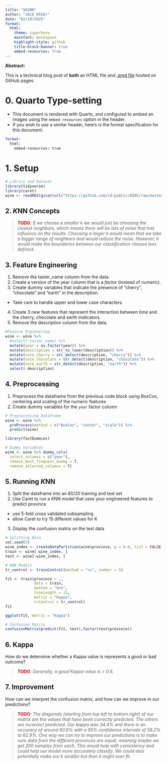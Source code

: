 ```yaml
---
title: "$K$NN"
author: "JACE HIGA!"
date: "02/10/2025"
format:
  html:
    theme: superhero
    mainfont: monospace
    highlight-style: github
    title-block-banner: true
    embed-resources: true
---
```


**Abstract:**

This is a technical blog post of **both** an HTML file *and* [.qmd file](https://raw.githubusercontent.com/cd-public/D505/refs/heads/master/hws/src/knn.qmd) hosted on GitHub pages.

# 0. Quarto Type-setting

-   This document is rendered with Quarto, and configured to embed an images using the `embed-resources` option in the header.
-   If you wish to use a similar header, here's is the format specification for this document:

``` email
format: 
  html:
    embed-resources: true
```

# 1. Setup

```r
# Library and Dataset
library(tidyverse)
library(caret)
wine <- readRDS(gzcon(url("https://github.com/cd-public/D505/raw/master/dat/pinot.rds")))
```

## 2. $K$NN Concepts

> [TODO]{style="color:red;font-weight:bold"}: *If we choose a smaller k we would just be choosing the closest neighbors, which means there will be lots of noise that has influence on the results. Choosing a larger k would mean that we take a bigger range of neighbors and would reduce the noise. However, it would make the boundaries between our classification classes less defined.*

## 3. Feature Engineering

1.  Remove the taster_name column from the data.
2.  Create a version of the year column that is a *factor* (instead of numeric).
3.  Create dummy variables that indicate the presence of "cherry", "chocolate" and "earth" in the description.

-   Take care to handle upper and lower case characters.

4.  Create 3 new features that represent the interaction between time and the cherry, chocolate and earth inidicators.
5.  Remove the description column from the data.

```r
#Feature Engineering
wine <- wine %>%
  #select(-taster_name) %>% 
  mutate(year = as.factor(year)) %>%
  mutate(description = str_to_lower(description)) %>%
  mutate(note_cherry = str_detect(description, "cherry")) %>%
  mutate(note_chocolate = str_detect(description, "chocolate")) %>%
  mutate(note_earth = str_detect(description, "earth")) %>%
  select(-description)
```

## 4. Preprocessing

1.  Preprocess the dataframe from the previous code block using BoxCox, centering and scaling of the numeric features
2.  Create dummy variables for the `year` factor column

```r
# Preprocessing Dataframe
wine <- wine %>%
  preProcess(method = c("BoxCox", "center", "scale")) %>%
  predict(wine)
```

```r
library(fastDummies)

# Dummy Variables
wine <- wine %>% dummy_cols(
  select_columns = c("year"),
  remove_most_frequent_dummy = T, 
  remove_selected_columns = T)
```

## 5. Running $K$NN

1.  Split the dataframe into an 80/20 training and test set
2.  Use Caret to run a $K$NN model that uses your engineered features to predict province

-   use 5-fold cross validated subsampling
-   allow Caret to try 15 different values for K

3.  Display the confusion matrix on the test data

```r
# Splitting Data
set.seed(5)
wine_index <- createDataPartition(wine$province, p = 0.8, list = FALSE)
train <- wine[ wine_index, ]
test <- wine[-wine_index, ]
```

```r
# KNN Models
tr_control <- trainControl(method = "cv", number = 5)

fit <- train(province ~ .,
             data = train, 
             method = "knn",
             tuneLength = 15,
             metric = "Kappa",
             trControl = tr_control) 
fit
```

```r
ggplot(fit, metric = "Kappa")
```

```r
# Confusion Matrix
confusionMatrix(predict(fit, test),factor(test$province))
```

## 6. Kappa

How do we determine whether a Kappa value is represents a good or bad outcome?

> [TODO]{style="color:red;font-weight:bold"}: *Generally, a good Kappa value is \> 0.6.*

## 7. Improvement

How can we interpret the confusion matrix, and how can we improve in our predictions?

> [TODO]{style="color:red;font-weight:bold"}: *The diagonals (starting from top left to bottom right) of our matrix are the values that have been correctly predicted. The others are incorrect predicted. Our kappa was 34.4% and there is an accuracy of around 60.6% with a 95% confidence intervals of 58.2% to 62.9%. One way we can try to improve our predictions is to make sure data from the different provinces are equal, meaning maybe we get 200 samples from each. This would help with consistency and could help our model more accurately classify. We could also potentially make our k smaller but then it might over fit.*

